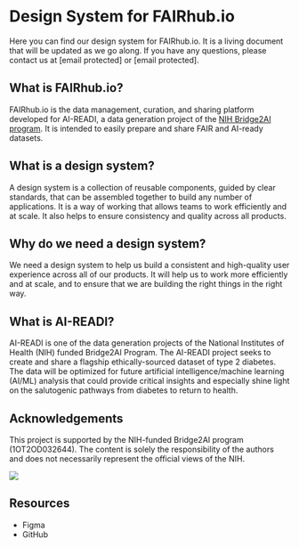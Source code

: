 
<Meta title="Welcome" />

# Design System for FAIRhub.io

Here you can find our design system for FAIRhub.io. It is a living document that will be updated as we go along. If you have any questions, please contact us at [email protected] or [email protected].

## What is FAIRhub.io?

FAIRhub.io is the data management, curation, and sharing platform developed for AI-READI, a data generation project of the [NIH Bridge2AI program](https://commonfund.nih.gov/bridge2ai). It is intended to easily prepare and share FAIR and AI-ready datasets.

## What is a design system?

A design system is a collection of reusable components, guided by clear standards, that can be assembled together to build any number of applications. It is a way of working that allows teams to work efficiently and at scale. It also helps to ensure consistency and quality across all products.

## Why do we need a design system?

We need a design system to help us build a consistent and high-quality user experience across all of our products. It will help us to work more efficiently and at scale, and to ensure that we are building the right things in the right way.

## What is AI-READI?

AI-READI is one of the data generation projects of the National Institutes of Health (NIH) funded Bridge2AI Program. The AI-READI project seeks to create and share a flagship ethically-sourced dataset of type 2 diabetes. The data will be optimized for future artificial intelligence/machine learning (AI/ML) analysis that could provide critical insights and especially shine light on the salutogenic pathways from diabetes to return to health.

## Acknowledgements

This project is supported by the NIH-funded Bridge2AI program (1OT2OD032644). The content is solely the responsibility of the authors and does not necessarily represent the official views of the NIH.

![](https://github.com/AI-READI/Bridge2AI-logo/blob/main/logo-color-upscaled.png?raw=true)

## Resources

- Figma
- GitHub
